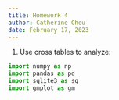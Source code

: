 ```yaml
---
title: Homework 4
author: Catherine Cheu
date: February 17, 2023
---
```


1. Use cross tables to analyze:

```python
import numpy as np
import pandas as pd
import sqlite3 as sq
import gmplot as gm
```